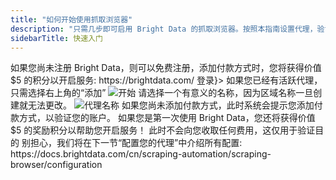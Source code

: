 ```yaml
---
title: "如何开始使用抓取浏览器"
description: "只需几步即可启用 Bright Data 的抓取浏览器。按照本指南设置代理，验证账户，即可开始抓取。"
sidebarTitle: 快速入门
---
```


<Tip>
  如果您尚未注册 Bright Data，则可以免费注册，添加付款方式时，您将获得价值 $5 的积分以开启服务:  
  https://brightdata.com/
</Tip>

<Steps>
  <Step title= {<a href="https://brightdata.com/cp/start">登录</a>}>
  </Step>

  <Step title="导航到“我的区域”"> 
    <Accordion title="在“我的区域”页面的“抓取浏览器”下，点击“开始”">
    <Warning>
      如果您已经有活跃代理，只需选择右上角的“添加”
    </Warning>
    <Frame>
      <img src="/images/scraping-automation/scraping-browser/quick-start/get-started.png" alt='开始'/>
    </Frame>
    </Accordion>
  </Step>

  <Step title="选择您的代理名称">
    <Accordion title="输入新抓取浏览器的代理名称">
    <Warning>
      请选择一个有意义的名称，因为区域名称一旦创建就无法更改。
    </Warning>
        <Frame>
      <img src="/images/scraping-automation/scraping-browser/quick-start/proxy-name.png" alt='代理名称'/>
    </Frame>
    </Accordion>
  </Step>

  <Step title="点击“添加代理”">
  </Step>
</Steps>

<Accordion title="在继续操作之前，请验证您的账户">
  如果您尚未添加付款方式，此时系统会提示您添加付款方式，以验证您的账户。 如果您是第一次使用 Bright Data，您还将获得价值 $5 的奖励积分以帮助您开启服务！
  <Tip>
    此时不会向您收取任何费用，这仅用于验证目的
  </Tip>
</Accordion>

<Note>
别担心，我们将在下一节“配置您的代理”中介绍所有配置:  
https://docs.brightdata.com/cn/scraping-automation/scraping-browser/configuration
</Note>
